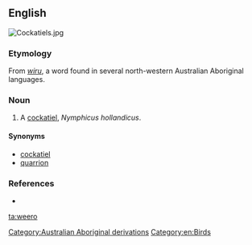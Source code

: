 ==English==
[[Image:Cockatiels.jpg|thumb|right]]
{{wikipedia|Cockatiel}}

===Etymology===
From ''[[wiru]]'', a word found in several north-western Australian Aboriginal languages.

===Noun===
{{en-noun}}

# {{context|Western Australia}} A [[cockatiel]], ''Nymphicus hollandicus''.

====Synonyms====
* [[cockatiel]]
* [[quarrion]]

===References===
* {{reference-book |author=Dixon, R. M. W., Bruce Moore, W. S. Ramson, Mandy Thomas |year=2006 |title=Australian Aboriginal Words in English: Their Origin and Meaning |edition=2nd ed. |publisher=Oxford University Press |id=ISBN 0-19-554073-5 |pages=p. 88}}

[[Category:Australian Aboriginal derivations]]
[[Category:en:Birds]]

[[ta:weero]]
